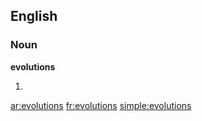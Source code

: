 ==English==

===Noun===
'''evolutions'''

# {{plural of|[[evolution]]}}

[[ar:evolutions]]
[[fr:evolutions]]
[[simple:evolutions]]